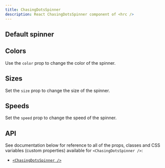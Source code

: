 ```yaml
---
title: ChasingDotsSpinner
description: React ChasingDotsSpinner component of <hrc />
---
```



## Default spinner

<Demo layout="row">
  <Demos.ChasingDotsSpinnerDefault />
</Demo>

<SourceCode code={defaultCode} title="default.tsx" />

## Colors

Use the `color` prop to change the color of the spinner.

<Demo layout="row">
  <Demos.ChasingDotsSpinnerColors />
</Demo>

<SourceCode code={colorsCode} title="colors.tsx" />

## Sizes

Set the `size` prop to change the size of the spinner.

<Demo layout="row">
  <Demos.ChasingDotsSpinnerSizes />
</Demo>

<SourceCode code={sizesCode} title="sizes.tsx" />

## Speeds

Set the `speed` prop to change the speed of the spinner.

<Demo layout="row">
  <Demos.ChasingDotsSpinnerSpeeds />
</Demo>

<SourceCode code={speedsCode} title="speeds.tsx" />

## API

See documentation below for reference to all of the props, classes and CSS
variables (custom properties) available for `<ChasingDotsSpinner />`:

- [`<ChasingDotsSpinner />`](/hrc/api/chasing-dots-spinner)
